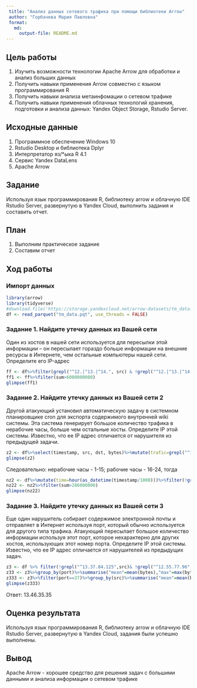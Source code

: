 ```yaml
---
 title: "Анализ данных сетевого трафика при помощи библиотеки Arrow"
 author: "Горбачева Мария Павловна"
 format: 
   md:
     output-file: README.md
---
```


## Цель работы 

1. Изучить возможности технологии Apache Arrow для обработки и анализ больших данных
2. Получить навыки применения Arrow совместно с языком программирования R
3. Получить навыки анализа метаинфомации о сетевом трафике
4. Получить навыки применения облачных технологий хранения, подготовки и анализа данных: Yandex Object Storage, Rstudio Server.

## Исходные данные 
 
1. Программное обеспечение Windows 10 
2. Rstudio Desktop и библиотека Dplyr
3. Интерпретатор яз/*ыка R 4.1
4. Сервис Yandex DataLens
5. Apache Arrow

## Задание

Используя язык программирования R, библиотеку arrow и облачную IDE Rstudio Server, развернутую в Yandex Cloud, выполнить задания и составить отчет.

## План

1.  Выполним практическое задание
2.  Составим отчет

## Ход работы

### Импорт данных

```r
library(arrow)
library(tidyverse)
#download.file('https://storage.yandexcloud.net/arrow-datasets/tm_data.pqt', destfile = "tm_data.pqt")
df <- read_parquet("tm_data.pqt", use_threads = FALSE)
```
### Задание 1. Найдите утечку данных из Вашей сети

Один из хостов в нашей сети используется для пересылки этой информации – он пересылает гораздо больше информации на внешние ресурсы в Интернете, чем остальные компьютеры нашей сети. Определите его IP-адрес

```r
ff <- df%>%filter(grepl("^12.|^13.|^14.", src) & !grepl("^12.|^13.|^14.", dst))%>%group_by(src) %>% summarise("sum" = sum(bytes)) %>% select(src,sum) 
ff1 <- ff%>%filter(sum>6000000000)
glimpse(ff1)
```

### Задание 2. Найдите утечку данных из Вашей сети 2 

Другой атакующий установил автоматическую задачу в системном планировщике cron для экспорта содержимого внутренней wiki системы. Эта система генерирует большое количество трафика в нерабочие часы, больше чем остальные хосты. Определите IP этой системы. Известно, что ее IP адрес отличается от нарушителя из предыдущей задачи.

```r
z2 <- df%>%select(timestamp, src, dst, bytes)%>%mutate(trafic=grepl("^12.|^13.|^14.", src) & !grepl("^12.|^13.|^14.",dst),time=hour(as_datetime(timestamp/1000))) %>%filter(trafic==TRUE,time>=0&time<=24)%>% group_by(time)%>%summarise(trafictime=n())%>%arrange(desc(trafictime))
glimpse(z2)
```

Следовательно: нерабочие часы - 1-15; рабочие часы - 16-24, тогда

```r
nz2 <- df%>%mutate(time=hour(as_datetime(timestamp/1000)))%>%filter(!grepl("^13.37.84.125",src))%>% filter(grepl("^12.|^13.|^14.", src) & !grepl("^12.|^13.|^14.", dst))%>%filter(time>=1&time<=15)%>%group_by(src)%>%summarise("sum" =sum(bytes))%>%select(src,sum)
nz22 <- nz2%>%filter(sum>286000000) 
glimpse(nz22)
```

### Задание 3. Найдите утечку данных из Вашей сети 3

Еще один нарушитель собирает содержимое электронной почты и отправляет в Интернет используя порт, который обычно используется для другого типа трафика. Атакующий пересылает большое количество информации используя этот порт, которое нехарактерно для других хостов, использующих этот номер порта. Определите IP этой системы. Известно, что ее IP адрес отличается от нарушителей из предыдущих задач.

```r
z3 <- df %>% filter(!grepl("^13.37.84.125",src)& !grepl("^12.55.77.96",src))%>% select(src, bytes, port) 
z33 <- z3%>%group_by(port)%>%summarise("mean"=mean(bytes),"max"=max(bytes),"sum"=sum(bytes))%>%mutate("Raz"= max-mean)%>%filter(Raz!=0, Raz>170000)
z333 <- z3%>%filter(port==37)%>%group_by(src)%>%summarise("mean"=mean(bytes))%>%filter(mean>37543)%>%select(src)
glimpse(z333)
```

Ответ: 13.46.35.35

## Оценка результата

Используя язык программирования R, библиотеку arrow и облачную IDE Rstudio Server, развернутую в Yandex Cloud, задания были успешно выполнены.

## Вывод 

Apache Arrow - хорошее средство для решения задач с большими данными и анализа информации о сетевом трафике